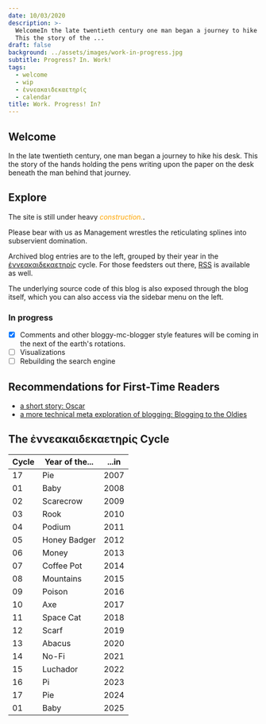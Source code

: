 ```yaml
---
date: 10/03/2020
description: >-
  WelcomeIn the late twentieth century one man began a journey to hike his desk
  This the story of the ...
draft: false
background: ../assets/images/work-in-progress.jpg
subtitle: Progress? In. Work!
tags:
  - welcome
  - wip
  - ἐννεακαιδεκαετηρίς
  - calendar
title: Work. Progress! In?
---
```


## Welcome

In the late twentieth century, one man began a journey to hike his desk. This the story of the hands holding the pens writing upon the paper on the desk beneath the man behind that journey.

## Explore

The site is still under heavy <i style="color: orange;" class="fa fa-gear">construction.</i>.

Please bear with us as Management wrestles the reticulating splines into subservient domination.

Archived blog entries are to the left, grouped by their year in the [ἐννεακαιδεκαετηρίς](https://en.wikipedia.org/wiki/Metonic_cycle) cycle. For those feedsters out there, [RSS](/rss.xml) is available as well.

The underlying source code of this blog is also exposed through the blog itself, which you can also access via the sidebar menu on the left.

### In progress

- [x] Comments and other bloggy-mc-blogger style features will be coming in the next of the earth's rotations.
- [ ] Visualizations
- [ ] Rebuilding the search engine

## Recommendations for First-Time Readers

- [a short story: Oscar](/2020/oscar)
- [a more technical meta exploration of blogging: Blogging to the Oldies](/2020/blogging_to_the_oldies)

## The ἐννεακαιδεκαετηρίς Cycle

| Cycle| Year of the...|...in |
|------|---------------|------|
| 17   | Pie           | 2007 |
| 01   | Baby          | 2008 |
| 02   | Scarecrow     | 2009 |
| 03   | Rook          | 2010 |
| 04   | Podium        | 2011 |
| 05   | Honey Badger  | 2012 |
| 06   | Money         | 2013 |
| 07   | Coffee Pot    | 2014 |
| 08   | Mountains     | 2015 |
| 09   | Poison        | 2016 |
| 10   | Axe           | 2017 |
| 11   | Space Cat     | 2018 |
| 12   | Scarf         | 2019 |
| 13   | Abacus        | 2020 |
| 14   | No-Fi         | 2021 |
| 15   | Luchador      | 2022 |
| 16   | Pi            | 2023 |
| 17   | Pie           | 2024 |
| 01   | Baby          | 2025 |
